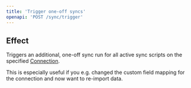 ```yaml
---
title: 'Trigger one-off syncs'
openapi: 'POST /sync/trigger'
---
```


## Effect

Triggers an additional, one-off sync run for all active sync scripts on the specified [Connection](/core-concepts#connections).

This is especially useful if you e.g. changed the custom field mapping for the connection and now want to re-import data.